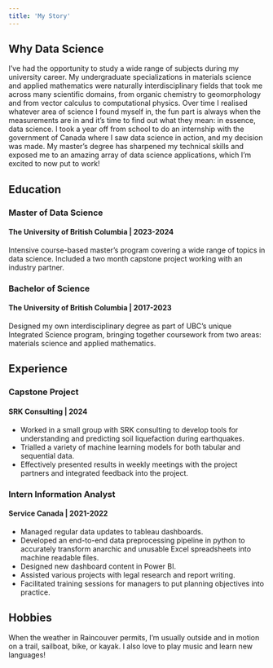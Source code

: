 ```yaml
---
title: 'My Story'
---
```


## Why Data Science

I've had the opportunity to study a wide range of subjects during my university career. My undergraduate specializations in materials science and applied mathematics were naturally interdisciplinary fields that took me across many scientific domains, from organic chemistry to geomorphology and from vector calculus to computational physics. Over time I realised whatever area of science I found myself in, the fun part is always when the measurements are in and it's time to find out what they mean: in essence, data science. I took a year off from school to do an internship with the government of Canada where I saw data science in action, and my decision was made. My master's degree has sharpened my technical skills and exposed me to an amazing array of data science applications, which I'm excited to now put to work!

## Education

### Master of Data Science
#### The University of British Columbia | 2023-2024

Intensive course-based master's program covering a wide range of topics in data science. Included a two month capstone project working with an industry partner.

### Bachelor of Science
#### The University of British Columbia | 2017-2023

Designed my own interdisciplinary degree as part of UBC's unique Integrated Science program, bringing together coursework from two areas: materials science and applied mathematics.

## Experience

### Capstone Project
#### SRK Consulting | 2024

- Worked in a small group with SRK consulting to develop tools for understanding and predicting soil liquefaction during earthquakes.
- Trialled a variety of machine learning models for both tabular and sequential data.
- Effectively presented results in weekly meetings with the project partners and integrated feedback into the project.

### Intern Information Analyst
#### Service Canada | 2021-2022

- Managed regular data updates to tableau dashboards.
- Developed an end-to-end data preprocessing pipeline in python to accurately transform anarchic and unusable Excel spreadsheets into machine readable files.
- Designed new dashboard content in Power BI.
- Assisted various projects with legal research and report writing.
- Facilitated training sessions for managers to put planning objectives into practice.

## Hobbies

When the weather in Raincouver permits, I'm usually outside and in motion on a trail, sailboat, bike, or kayak. I also love to play music and learn new languages!